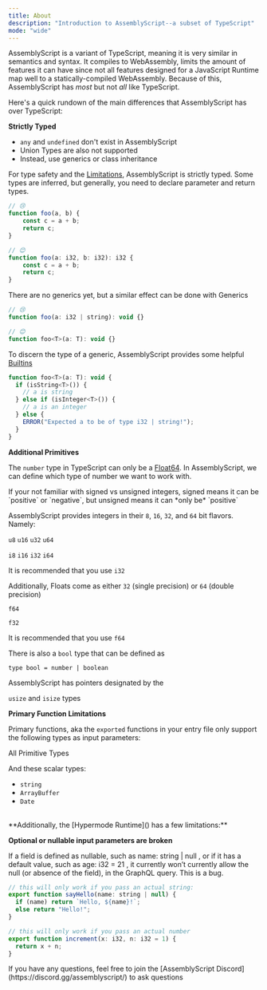 ```yaml
---
title: About
description: "Introduction to AssemblyScript--a subset of TypeScript"
mode: "wide"
---
```


AssemblyScript is a variant of TypeScript, meaning it is very similar in semantics and syntax. It compiles to WebAssembly, limits the amount of features it can have since not all features designed for a JavaScript Runtime map well to a statically-compiled WebAssembly. Because of this, AssemblyScript has _most_ but not _all_ like TypeScript.

Here's a quick rundown of the main differences that AssemblyScript has over TypeScript:

**Strictly Typed**

- `any` and `undefined` don't exist in AssemblyScript
- Union Types are also not supported
- Instead, use generics or class inheritance

For type safety and the [Limitations](https://www.assemblyscript.org/concepts.html), AssemblyScript is strictly typed.
Some types are inferred, but generally, you need to declare parameter and return types.

```js
// 😢
function foo(a, b) {
    const c = a + b;
    return c;
}

// 😊
function foo(a: i32, b: i32): i32 {
    const c = a + b;
    return c;
}
```

There are no generics yet, but a similar effect can be done with Generics

```js
// 😢
function foo(a: i32 | string): void {}

// 😊
function foo<T>(a: T): void {}
```

To discern the type of a generic, AssemblyScript provides some helpful [Builtins]()

```js
function foo<T>(a: T): void {
  if (isString<T>()) {
    // a is string
  } else if (isInteger<T>()) {
    // a is an integer
  } else {
    ERROR("Expected a to be of type i32 | string!");
  }
}
```

**Additional Primitives**

The `number` type in TypeScript can only be a [Float64](). In AssemblyScript, we can define which type of number we want to work with.

<Note>
If your not familiar with signed vs unsigned integers, signed means it can be `positive` or `negative`, but unsigned means it can *only be* `positive`
</Note>

AssemblyScript provides integers in their `8`, `16`, `32`, and `64` bit flavors. Namely:

`u8` `u16` `u32` `u64`

`i8` `i16` `i32` `i64`

It is recommended that you use `i32`

Additionally, Floats come as either `32` (single precision) or `64` (double precision)

`f64`

`f32`

It is recommended that you use `f64`

There is also a `bool` type that can be defined as

`type bool = number | boolean`

AssemblyScript has pointers designated by the 

`usize` and `isize` types

**Primary Function Limitations**

Primary functions, aka the `exported` functions in your entry file only support the following types as input parameters:

All Primitive Types

And these scalar types:

- `string`
- `ArrayBuffer`
- `Date`


</br>
**Additionally, the [Hypermode Runtime]() has a few limitations:**

**Optional or nullable input parameters are broken**

If a field is defined as nullable, such as name: string | null , or if it has a default value, such as age: i32 = 21 , it currently won’t currently allow the null (or absence of the field), in the GraphQL query.  This is a bug.

```js
// this will only work if you pass an actual string:
export function sayHello(name: string | null) {
  if (name) return `Hello, ${name}!`;
  else return "Hello!";
}

// this will only work if you pass an actual number
export function increment(x: i32, n: i32 = 1) {
  return x + n;
}
```

<Note>
If you have any questions, feel free to join the [AssemblyScript Discord](https://discord.gg/assemblyscript/) to ask questions
</Note>
